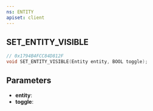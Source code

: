 ```yaml
---
ns: ENTITY
apiset: client
---
```

## SET_ENTITY_VISIBLE

```c
// 0x1794B4FCC84D812F
void SET_ENTITY_VISIBLE(Entity entity, BOOL toggle);
```


## Parameters
* **entity**:
* **toggle**: